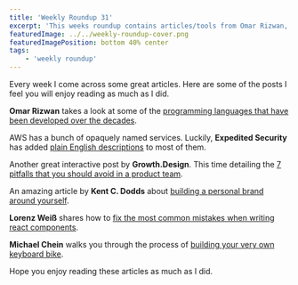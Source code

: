 ```yaml
---
title: 'Weekly Roundup 31'
excerpt: 'This weeks roundup contains articles/tools from Omar Rizwan, Expedited Security, Growth.Design, Kent C. Dodds, Lorenz Weiß and Michael Chein'
featuredImage: ../../weekly-roundup-cover.png
featuredImagePosition: bottom 40% center
tags:
    - 'weekly roundup'
---
```


Every week I come across some great articles. Here are some of the posts I feel you will enjoy reading as much as I did.

**Omar Rizwan** takes a look at some of the [programming languages that have been developed over the decades](https://increment.com/programming-languages/language-history/).

AWS has a bunch of opaquely named services. Luckily, **Expedited Security** has added [plain English descriptions](https://expeditedsecurity.com/aws-in-plain-english/) to most of them.

Another great interactive post by **Growth.Design**. This time detailing the [7 pitfalls that you should avoid in a product team](https://growth.design/case-studies/product-team-pitfalls/).

An amazing article by **Kent C. Dodds** about [building a personal brand around yourself](https://kentcdodds.com/blog/intentional-career-building).

**Lorenz Weiß** shares how to [fix the most common mistakes when writing react components](https://www.lorenzweiss.de/common_mistakes_react_hooks/).

**Michael Chein** walks you through the process of [building your very own keyboard bike](https://towardsdatascience.com/keeping-your-kids-in-shape-during-quarantine-by-turning-their-bicycle-into-a-keyboard-e1f8a34fac2e).

Hope you enjoy reading these articles as much as I did.
